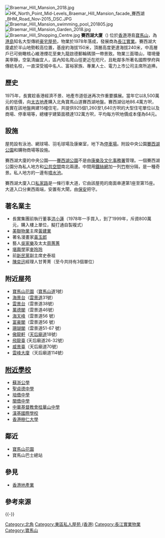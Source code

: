 [[File:Braemar_Hill_Mansion_2018.jpg|thumb]]
[[File:HK_North_Point_Mid-Levels_Braemar_Hill_Mansion_facade_賽西湖_BHM_Road_Nov-2015_DSC.JPG|thumb]]
[[File:Braemar_Hill_Mansion_swimming_pool_201805.jpg|thumb]]
[[File:Braemar_Hill_Mansion_Garden_2018.jpg|thumb]]
[[File:Braemar_Hill_Shopping_Centre.jpg|thumb]]
'''賽西湖大廈'''（{{lang-en|Braemar Hill Mansions}}) 位於[[香港|香港]]港島[[寶馬山|寶馬山]]，為[[港島|港島]]知名大型傳統[[私人屋苑|豪宅屋苑]]，物業於1978年落成，發展商為[[長江實業|長江實業]]。賽西湖大廈處於半山地勢較高位置，基座約海拔150米，頂層高度更達海拔240米，中高層戶已可俯瞰核心維港煙花至東九龍啟德郵輪碼頭一帶景致。物業三面環山，環境優美寧靜，空氣清幽宜人，區內知名爬山徑更近在咫尺，且毗鄰多所著名國際學府與傳統名校，一直深受城中名人、富裕家族、專業人士、電力上市公司主席所追捧。

==歷史==
1975年，長實趁香港經濟不景、地產市道低迷再次作重要擴展。當年它以8,500萬元的低價，向[[太古地產|太古地產]]購入北角寶馬山道賽西湖地盤。賽西湖佔地86.4萬方呎，長實在該地盤興建15幢住宅，共提供925個1,260至1,640方呎的大型住宅單位以及商場、停車場等，總樓宇建築面積達132萬方呎，平均每方呎地價成本僅為64元。

==設施==
屋苑設有泳池、網球場、羽毛球場及康樂室，地下為[[停車場|停車場]]。附設中央公園[[賽西湖公園|賽西湖公園]]和購物商場等設施。

賽西湖大廈的中央公園——[[賽西湖公園|賽西湖公園]]不是由[[康樂及文化事務署|康樂及文化事務署]]管理。一個賽西湖公園分為私人地方和[[公共空間|公共空間]]南北兩邊。中間用[[鐵絲網|鐵絲網]]加一列[[竹|竹]]樹分隔，是一種奇景。私人地方的一邊有[[噴水池|噴水池]]。

賽西湖大廈入口[[私家路|私家路]]是一條行車大道，它由該屋苑的南面串連第1座至第15座。大道入口分東西兩端，安置有大閘，由[[保安|保安]]把守。

==著名業主==
*長實集團前執行董事[[洪小蓮|洪小蓮]]（1978年一手買入，到了1999年，斥資800萬元，購入樓上單位，擬打通自製複式）
*[[美聯物業|美聯物業]]主席[[黃建業|黃建業]]
*著名漫畫家[[黃玉郎|黃玉郎]]
*藝人[[吳家樂|吳家樂]]及太太[[周蕙蕙|周蕙蕙]]
*[[堪輿學|堪輿學]]家[[麥玲玲|麥玲玲]]
*前[[新民黨_(香港)|新民黨]]副主席史泰祖
*[[陳奕迅|陳奕迅]]經理人甘菁菁（至今共持有3個單位）

==附近屋苑==
*[[寶馬山花園|寶馬山花園]]（[[寶馬山道|寶馬山道]]1號）
*[[海景台|海景台]]（[[雲景道|雲景道]]31號）
*[[雲景台|雲景台]]（雲景道38號）
*[[萬德閣|萬德閣]]（雲景道46號）
*[[海天峰|海天峰]]（雲景道56 號）
*[[富豪閣|富豪閣]]（雲景道56 號）
*[[珊瑚閣|珊瑚閣]]（雲景道51-67 號）
*[[傲龍軒|傲龍軒]]（[[天后廟道|天后廟道]]18號）
*[[飛龍臺|飛龍臺]] (天后廟道26-32號）
*[[威景臺|威景臺]]（天后廟道70號）
*[[雲峰大廈|雲峰大廈]]（天后廟道114號）

==[[寶馬山#學校|附近學校]]==
*[[蘇浙公學|蘇浙公學]]
*[[聖貞德中學|聖貞德中學]]
*[[培僑中學|培僑中學]]
*[[閩僑中學|閩僑中學]]
*[[中華基督教會桂華山中學|中華基督教會桂華山中學]]
*[[漢基國際學校|漢基國際學校]]
*[[香港樹仁大學|香港樹仁大學]]

==鄰近==
* [[寶馬山花園|寶馬山花園]]
* 寶馬山巴士總站

==參見==
{{commonscat|Braemar Hill Mansions}}
* [[香港地產業|香港地產業]]

== 參考來源 ==
{{reflist}}

{{-}}
{{長江實業}}


[[Category:北角|Category:北角]]
[[Category:東區私人屋苑_(香港)|Category:東區私人屋苑 (香港)]]
[[Category:長江實業物業|Category:長江實業物業]]
[[Category:寶馬山|Category:寶馬山]]